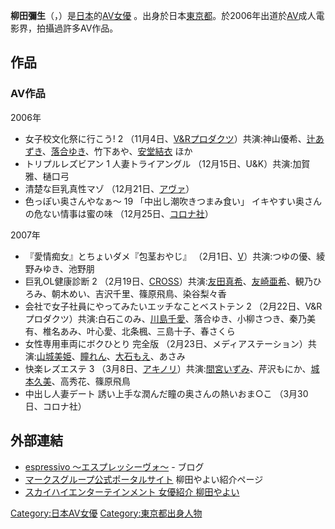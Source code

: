 {{AV女優|
|モデル名=柳田 やよい
|ふりがな=やなぎだ やよい
|愛称=
|別名=本上 はるか<br>吉沢秀美<br>水嶋沙織
|生年=1979
|生月=10
|生日=24
|出身地={{JPN}}・[[東京都|東京都]]
|血液型=A型
|時点=
|身長=155
|体重=
|バスト=86
|ウエスト=60
|ヒップ=84
|カップ=F
|股下=
|靴=
|身体備考=
|ジャンル=[[日本成人影片|AV]]
|AV出演期間=2002年 - 
|モデル内容=
|活動備考=
|他の活動=
|その他=
}}
{{japanese|japanese=柳田 やよい|kana=ゆうき あおい|romaji= }}
'''柳田彌生'''（{{lang-ja|柳田やよい}}，{{bd|1979年|10月24日|||}}）是[[日本|日本]]的[[AV女優|AV女優]] 。出身於日本[[東京都|東京都]]。於2006年出道於[[AV|AV]]成人電影界，拍攝過許多AV作品。

== 作品 == 
=== AV作品 ===
;2006年
* 女子校文化祭に行こう! 2 （11月4日、[[V&Rプロダクツ|V&Rプロダクツ]]）共演:神山優希、[[辻あずき|辻あずき]]、[[落合ゆき|落合ゆき]]、竹下あや、[[安堂結衣|安堂結衣]] ほか
* トリプルレズビアン 1 人妻トライアングル （12月15日、U&K）共演:加賀雅、樋口弓
* 清楚な巨乳真性マゾ （12月21日、[[アヴァ_(企業)|アヴァ]]） 
* 色っぽい奥さんやなぁ〜 19 「中出し潮吹きつまみ食い」 イキやすい奥さんの危ない情事は蜜の味 （12月25日、[[コロナ社_(アダルトビデオ)|コロナ社]]）

;2007年
* 『愛情痴女』とちょいダメ『包茎おやじ』 （2月1日、[[ヴィ_(アダルトビデオ)|V]]）共演:つゆの優、綾野みゆき、池野朋
* 巨乳OL健康診断 2 （2月19日、[[CROSS_(アダルトビデオ)|CROSS]]）共演:[[友田真希|友田真希]]、[[友崎亜希|友崎亜希]]、観乃ひろみ、朝木めい、吉沢千里、篠原飛鳥、染谷梨々香
* 会社で女子社員にやってみたいエッチなことベストテン 2 （2月22日、V&Rプロダクツ）共演:白石このみ、[[川島千愛|川島千愛]]、落合ゆき、小柳さつき、秦乃美有、椎名あみ、叶心愛、北条楓、三島十子、春さくら
* 女性専用車両にボクひとり 完全版 （2月23日、メディアステーション）共演:[[山城美姫|山城美姫]]、[[瞳れん|瞳れん]]、[[大石もえ|大石もえ]]、あさみ
* 快楽レズエステ 3 （3月8日、[[アキノリ|アキノリ]]）共演:[[間宮いずみ|間宮いずみ]]、芹沢もにか、[[城本久美|城本久美]]、高秀花、篠原飛鳥
* 中出し人妻デート 誘い上手な潤んだ瞳の奥さんの熱いおま○こ （3月30日、コロナ社）

== 外部連結 == 
* [https://web.archive.org/web/20101105044915/http://blog.livedoor.jp/yayoi_yanagida/ espressivo 〜エスプレッシーヴォ〜] - ブログ
* [https://web.archive.org/web/20110104060523/http://www.marks.fm/contents/?mode=model&model_id=199 マークスグループ公式ポータルサイト] 柳田やよい紹介ページ
* [https://web.archive.org/web/20110225115847/http://skyhighpremium.com/actress/catid_4-itemid_1362.html スカイハイエンターテインメント 女優紹介 柳田やよい]
{{成人廣播獎}}
{{DEFAULTSORT:Yanagida yayoi}}
[[Category:日本AV女優|Category:日本AV女優]]
[[Category:東京都出身人物|Category:東京都出身人物]]